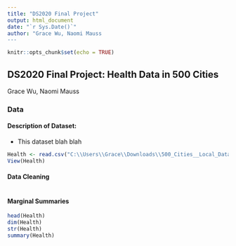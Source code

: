 ```yaml
---
title: "DS2020 Final Project"
output: html_document
date: "`r Sys.Date()`"
author: "Grace Wu, Naomi Mauss
---
```


```r
knitr::opts_chunk$set(echo = TRUE)
```

## DS2020 Final Project: Health Data in 500 Cities

Grace Wu, Naomi Mauss

### Data

#### Description of Dataset:

-   This dataset blah blah

```r
Health <- read.csv("C:\\Users\\Grace\\Downloads\\500_Cities__Local_Data_for_Better_Health__2019_release_20250331.csv")
View(Health)
```

#### Data Cleaning
```r

```

#### Marginal Summaries
```r
head(Health)
dim(Health)
str(Health)
summary(Health)

```

